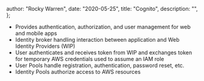 
  author: "Rocky Warren",
  date: "2020-05-25",
  title: "Cognito",
  description: "",
};


- Provides authentication, authorization, and user management for web and mobile apps
- Identity broker handling interaction between application and Web Identity Providers (WIP)
- User authenticates and receives token from WIP and exchanges token for temporary AWS credentials used to assume an IAM role
- User Pools handle registration, authentication, password reset, etc.
- Identity Pools authorize access to AWS resources
